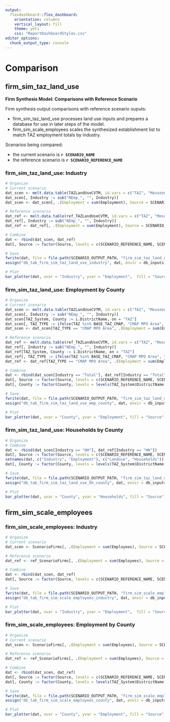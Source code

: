 ```yaml
---
output: 
  flexdashboard::flex_dashboard:
    orientation: columns
    vertical_layout: fill
    theme: yeti
    css: "ReportDashboardStyles.css"
editor_options: 
  chunk_output_type: console
---
```


Comparison {data-navmenu="Firm Synthesis Model"}
============================================

firm_sim_taz_land_use {data-width=400 .tabset}
--------------------------------------------

**Firm Synthesis Model: Comparisons with Reference Scenario**

Firm synthesis output comparisons with reference scenario ouputs:

- firm_sim_taz_land_use processes land use inputs and prepares a database for use in later steps of the model. 
- firm_sim_scale_employees scales the synthesized establishment list to match TAZ employment totals by industry.

Scenarios being compared:

- the current scenario is **`r SCENARIO_NAME`**
- the reference scenario is **`r SCENARIO_REFERENCE_NAME`**


### firm_sim_taz_land_use: Industry

```r

# Organize
# Current scenario
dat_scen <- melt.data.table(TAZLandUseCVTM, id.vars = c("TAZ", "Mesozone", "CountyFIPS"), variable.name = "Industry", value.name = "Employment")[!Industry %in% c("HH", "NEmp_Total")]
dat_scen[, Industry := sub("NEmp_", "", Industry)]
dat_scen <- dat_scen[, .(Employment = sum(Employment), Source = SCENARIO_NAME), keyby = Industry] 

# Reference scenario
dat_ref <- melt.data.table(ref_TAZLandUseCVTM, id.vars = c("TAZ", "Mesozone", "CountyFIPS"), variable.name = "Industry", value.name = "Employment")[!Industry %in% c("HH", "NEmp_Total")]
dat_ref[, Industry := sub("NEmp_", "", Industry)]
dat_ref <- dat_ref[, .(Employment = sum(Employment), Source = SCENARIO_REFERENCE_NAME), keyby = Industry] 

# Combine
dat <- rbind(dat_scen, dat_ref)
dat[, Source := factor(Source, levels = c(SCENARIO_REFERENCE_NAME, SCENARIO_NAME))]

# Save
fwrite(dat, file = file.path(SCENARIO_OUTPUT_PATH, "firm_sim_taz_land_use_industry.csv"))
assign("db_tab_firm_sim_taz_land_use_industry", dat, envir = db_inputs)

# Plot
bar_plotter(dat, xvar = "Industry", yvar = "Employment",  fill = "Source", position = "dodge", coord_flip = TRUE, png_name = "p_firm_sim_taz_land_use_industry.png")

```

### firm_sim_taz_land_use: Employment by County

```r

# Organize
# Current scenario
dat_scen <- melt.data.table(TAZLandUseCVTM, id.vars = c("TAZ", "Mesozone", "CountyFIPS"), variable.name = "Industry", value.name = "Employment")[Industry %in% c("HH", "NEmp_Total")]
dat_scen[, Industry := sub("NEmp_", "", Industry)]
dat_scen[TAZ_System, County := i.DistrictName, on = "TAZ"]
dat_scen[, TAZ_TYPE := ifelse(TAZ %in% BASE_TAZ_CMAP, "CMAP MPO Area", "Rest of Model Region")]
dat_scen <- dat_scen[TAZ_TYPE == "CMAP MPO Area", .(Employment = sum(Employment), Source = SCENARIO_NAME), keyby = .(Industry, County)] 

# Reference scenario
dat_ref <- melt.data.table(ref_TAZLandUseCVTM, id.vars = c("TAZ", "Mesozone", "CountyFIPS"), variable.name = "Industry", value.name = "Employment")[Industry %in% c("HH", "NEmp_Total")]
dat_ref[, Industry := sub("NEmp_", "", Industry)]
dat_ref[TAZ_System, County := i.DistrictName, on = "TAZ"]
dat_ref[, TAZ_TYPE := ifelse(TAZ %in% BASE_TAZ_CMAP, "CMAP MPO Area", "Rest of Model Region")]
dat_ref <- dat_ref[TAZ_TYPE == "CMAP MPO Area", .(Employment = sum(Employment), Source = SCENARIO_REFERENCE_NAME), keyby = .(Industry, County)] 

# Combine
dat <- rbind(dat_scen[Industry == "Total"], dat_ref[Industry == "Total"])
dat[, Source := factor(Source, levels = c(SCENARIO_REFERENCE_NAME, SCENARIO_NAME))]
dat[, County := factor(County, levels = levels(TAZ_System$DistrictName))]

# Save
fwrite(dat, file = file.path(SCENARIO_OUTPUT_PATH, "firm_sim_taz_land_use_emp_county.csv"))
assign("db_tab_firm_sim_taz_land_use_emp_county", dat, envir = db_inputs)

# Plot
bar_plotter(dat, xvar = "County", yvar = "Employment", fill = "Source", position = "dodge", coord_flip = TRUE, png_name = "p_firm_sim_taz_land_use_emp_county.png")

```

### firm_sim_taz_land_use: Households by County

```r
# Organize
# Combine
dat <- rbind(dat_scen[Industry == "HH"], dat_ref[Industry == "HH"])
dat[, Source := factor(Source, levels = c(SCENARIO_REFERENCE_NAME, SCENARIO_NAME))]
setnames(dat, c("Industry", "Employment"), c("Landuse", "Households"))
dat[, County := factor(County, levels = levels(TAZ_System$DistrictName))]

# Save
fwrite(dat, file = file.path(SCENARIO_OUTPUT_PATH, "firm_sim_taz_land_use_hh_county.csv"))
assign("db_tab_firm_sim_taz_land_use_hh_county", dat, envir = db_inputs)

# Plot
bar_plotter(dat, xvar = "County", yvar = "Households", fill = "Source", position = "dodge", coord_flip = TRUE, png_name = "p_firm_sim_taz_land_use_hh_county.png")

```

firm_sim_scale_employees {data-width=400 .tabset}
--------------------------------------------

### firm_sim_scale_employees: Industry

```r
# Organize
# Current scenario
dat_scen <- ScenarioFirms[, .(Employment = sum(Employees), Source = SCENARIO_NAME), keyby = .(Industry = EmpCatGroupedName)] 

# Reference scenario
dat_ref <- ref_ScenarioFirms[, .(Employment = sum(Employees), Source = SCENARIO_REFERENCE_NAME), keyby = .(Industry = EmpCatGroupedName)] 

# Combine
dat <- rbind(dat_scen, dat_ref)
dat[, Source := factor(Source, levels = c(SCENARIO_REFERENCE_NAME, SCENARIO_NAME))]

# Save
fwrite(dat, file = file.path(SCENARIO_OUTPUT_PATH, "firm_sim_scale_employees_industry.csv"))
assign("db_tab_firm_sim_scale_employees_industry", dat, envir = db_inputs)

# Plot
bar_plotter(dat, xvar = "Industry", yvar = "Employment",  fill = "Source", position = "dodge", coord_flip = TRUE, png_name = "p_firm_sim_scale_employees_industry.png")

```

### firm_sim_scale_employees: Employment by County

```r
# Organize
# Current scenario
dat_scen <- ScenarioFirms[, .(Employment = sum(Employees), Source = SCENARIO_NAME), keyby = .(County = Region)] 

# Reference scenario
dat_ref <- ref_ScenarioFirms[, .(Employment = sum(Employees), Source = SCENARIO_REFERENCE_NAME), keyby = .(County = Region)] 

# Combine
dat <- rbind(dat_scen, dat_ref)
dat[, Source := factor(Source, levels = c(SCENARIO_REFERENCE_NAME, SCENARIO_NAME))]
dat[, County := factor(County, levels = levels(TAZ_System$DistrictName))]

# Save
fwrite(dat, file = file.path(SCENARIO_OUTPUT_PATH, "firm_sim_scale_employees_county.csv"))
assign("db_tab_firm_sim_scale_employees_county", dat, envir = db_inputs)

# Plot
bar_plotter(dat, xvar = "County", yvar = "Employment", fill = "Source", position = "dodge", coord_flip = TRUE, png_name = "p_firm_sim_scale_employees_county.png")

```
